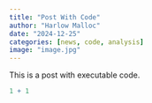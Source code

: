 ```yaml
---
title: "Post With Code"
author: "Harlow Malloc"
date: "2024-12-25"
categories: [news, code, analysis]
image: "image.jpg"
---
```


This is a post with executable code.

```r
1 + 1
```
